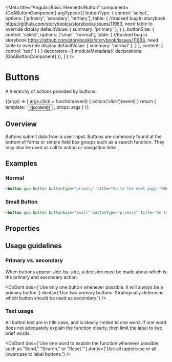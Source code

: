 

<Meta title="Angular/Basic Elements/Button"
  component={GoAButtonComponent}
  argTypes={{
      buttonType: {
        control: 'select',
        options: ['primary', 'secodary', 'tertiary'],
        table: { //tracked bug in storybook https://github.com/storybookjs/storybook/issues/11983, need table to override display
           defaultValue: { summary: 'primary' },
        }
      },
      buttonSize: {
        control: 'select',
        options: ['small', 'normal'],
        table: { //tracked bug in storybook https://github.com/storybookjs/storybook/issues/11983, need table to override display
           defaultValue: { summary: 'normal' },
        }
      },
      content: { control: 'text' }
    }
  }
  decorators={[
        moduleMetadata({ declarations: [GoAButtonComponent] }),
    ]
} />

# Buttons

A hierarchy of actions provided by buttons.

<Canvas>
  <Story name="Variants" height={100}
    args={{
      buttonType: 'primary',
      buttonSize: 'normal',
      content: 'Click Me!'
    }}
    parameters={
    {
      design: {
        specUrl: 'https://xd.adobe.com/spec/75ca41d4-040c-4b1d-6ff9-0430b7119cf0-03fb/screen/ea24fb1f-4b15-495f-8fe6-603d1ac538a4/Buttons',
        reviewUrl: 'https://xd.adobe.com/view/75ca41d4-040c-4b1d-6ff9-0430b7119cf0-03fb/'
      }
    }
  }>
    {(args) => {
      args.click = function(event) { action('click')(event) }
      return {
        template: `<button goa-button [buttonSize]="buttonSize" [buttonType]="buttonType" (click)="click($event)">{{content}}</button>`,
        props: args
      }
    }}
  </Story>
</Canvas>

## Overview
Buttons submit data from a user input. Buttons are commonly found at the bottom of forms or simple
field box groups such as a search function. They may also be used as call to action or navigation
links.

## Examples
### Normal
```html
<button goa-button buttonType="primary" title="Go to the next page.">Next</button>
```
### Small Button
```html
<button goa-button buttonSize="small" buttonType="primary" title="Go to the next page.">Next</button>
```


## Properties
<Description of={GoAButtonComponent} />
<ArgsTable of={GoAButtonComponent} />

## Usage guidelines
### Primary vs. secondary
When buttons appear side-by-side, a decision must be made about which is the primary and secondary
action.

<DoDont
  dos={'Use only one button whenever possible. It will always be a primary button.'}
  donts={'Use two primary buttons. Strategically determine which button should be used as secondary.'}
/>

### Text usage
All button text are in title case, and is ideally limited to one word. If one word does not adequately explain the function clearly, then limit the label to two brief words.

<DoDont
  dos={'Use one word to explain the function whenever possible, such as "Send," "Search," or "Reset."'}
  donts={'Use all uppercase or all lowercase to label buttons.'}
/>


